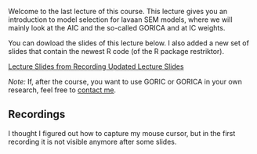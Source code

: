 Welcome to the last lecture of this course. This lecture gives you an introduction to model selection for lavaan SEM models,
where we will mainly look at the AIC and the so-called GORICA and at IC weights.

You can dowload the slides of this lecture below. I also added a new set of slides that contain the newest R code (of
the R package restriktor).

<a
  href = "/lavaan-e-learning/7_model_selection/Lecture 7 - Slides/Slides_Model_selection - used in recording.pdf"
  class = "button button1">
  Lecture Slides from Recording
</a>
<a
  href = "/lavaan-e-learning/7_model_selection/Lecture 7 - Slides/Slides_Model_selection.pdf"
  class = "button button1">
  Updated Lecture Slides
</a>

*Note:* If, after the course, you want to use GORIC or GORICA in your own research, feel free to [contact me](mailto:r.m.kuiper@uu.nl).

## Recordings

I thought I figured out how to capture my mouse cursor, but in the first recording it is not visible anymore after some
slides.
